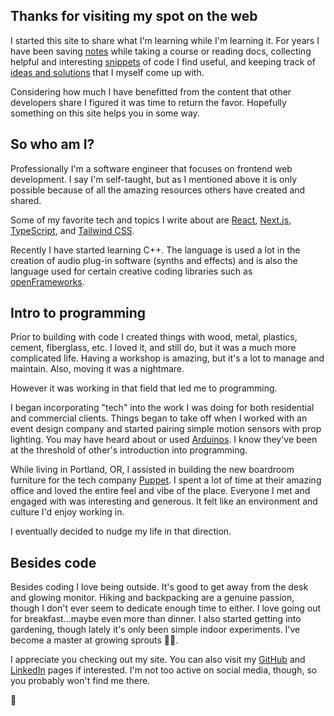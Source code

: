 ## Thanks for visiting my spot on the web

I started this site to share what I'm learning while I'm learning it. For years I have been saving [notes](/blog/notes) while taking a course or reading docs, collecting helpful and interesting [snippets](/blog/snippets) of code I find useful, and keeping track of [ideas and solutions](/blog/articles) that I myself come up with.

Considering how much I have benefitted from the content that other developers share I figured it was time to return the favor. Hopefully something on this site helps you in some way.

## So who am I?

Professionally I'm a software engineer that focuses on frontend web development. I say I'm self-taught, but as I mentioned above it is only possible because of all the amazing resources others have created and shared.

Some of my favorite tech and topics I write about are [React](https://beta.reactjs.org/), [Next.js](https://nextjs.org/), [TypeScript](https://www.typescriptlang.org/), and [Tailwind CSS](https://tailwindcss.com/).

Recently I have started learning C++. The language is used a lot in the creation of audio plug-in software (synths and effects) and is also the language used for certain creative coding libraries such as [openFrameworks](https://openframeworks.cc/).

## Intro to programming

Prior to building with code I created things with wood, metal, plastics, cement, fiberglass, etc. I loved it, and still do, but it was a much more complicated life. Having a workshop is amazing, but it's a lot to manage and maintain. Also, moving it was a nightmare.

However it was working in that field that led me to programming.

I began incorporating "tech" into the work I was doing for both residential and commercial clients. Things began to take off when I worked with an event design company and started pairing simple motion sensors with prop lighting. You may have heard about or used [Arduinos](https://www.arduino.cc/index.htm). I know they've been at the threshold of other's introduction into programming.

While living in Portland, OR, I assisted in building the new boardroom furniture for the tech company [Puppet](https://www.puppet.com/). I spent a lot of time at their amazing office and loved the entire feel and vibe of the place. Everyone I met and engaged with was interesting and generous. It felt like an environment and culture I'd enjoy working in.

I eventually decided to nudge my life in that direction.

## Besides code

Besides coding I love being outside. It's good to get away from the desk and glowing monitor. Hiking and backpacking are a genuine passion, though I don't ever seem to dedicate enough time to either. I love going out for breakfast...maybe even more than dinner. I also started getting into gardening, though lately it's only been simple indoor experiments. I've become a master at growing sprouts 🤷‍♂️.

I appreciate you checking out my site. You can also visit my [GitHub](https://github.com/ndstephens) and [LinkedIn](https://www.linkedin.com/in/ndstephens/) pages if interested. I'm not too active on social media, though, so you probably won't find me there.

👋
